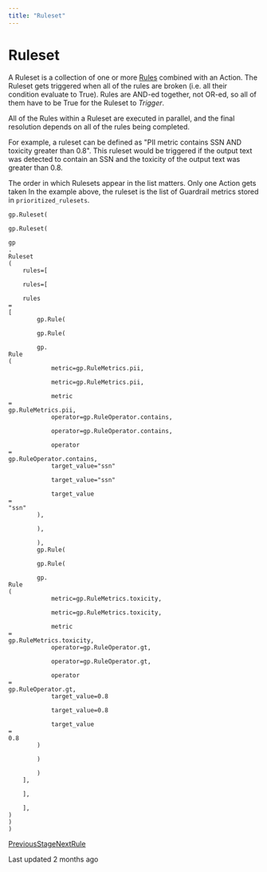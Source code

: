 ```yaml
---
title: "Ruleset"
---
```


# Ruleset

A Ruleset is a collection of one or more [Rules](/galileo/gen-ai-studio-products/galileo-protect/concepts/rule) combined with an Action. The Ruleset gets triggered when all of the rules are broken (i.e. all their condition evaluate to True). Rules are AND-ed together, not OR-ed, so all of them have to be True for the Ruleset to _Trigger_.

All of the Rules within a Ruleset are executed in parallel, and the final resolution depends on all of the rules being completed.

For example, a ruleset can be defined as "PII metric contains SSN AND toxicity greater than 0.8". This ruleset would be triggered if the output text was detected to contain an SSN and the toxicity of the output text was greater than 0.8.

The order in which Rulesets appear in the list matters. Only one Action gets taken In the example above, the ruleset is the list of Guardrail metrics stored in <code class="py-[1px] px-1.5 min-w-[1.625rem] inline-flex justify-center items-center ring-1 ring-inset ring-dark/1 bg-dark/[0.06] rounded text-dark/8 dark:ring-light/1 dark:bg-light/1 dark:text-light/7 text-[.875em] leading-[calc(max(1.20em,1.25rem))]">prioritized_rulesets</code>.

```
gp.Ruleset(

gp.Ruleset(

gp
.
Ruleset
(
    rules=[

    rules=[

    rules
=
[
        gp.Rule(

        gp.Rule(

        gp.
Rule
(
            metric=gp.RuleMetrics.pii,

            metric=gp.RuleMetrics.pii,

            metric
=
gp.RuleMetrics.pii,
            operator=gp.RuleOperator.contains,

            operator=gp.RuleOperator.contains,

            operator
=
gp.RuleOperator.contains,
            target_value="ssn"

            target_value="ssn"

            target_value
=
"ssn"
        ),

        ),

        ),
        gp.Rule(

        gp.Rule(

        gp.
Rule
(
            metric=gp.RuleMetrics.toxicity,

            metric=gp.RuleMetrics.toxicity,

            metric
=
gp.RuleMetrics.toxicity,
            operator=gp.RuleOperator.gt,

            operator=gp.RuleOperator.gt,

            operator
=
gp.RuleOperator.gt,
            target_value=0.8

            target_value=0.8

            target_value
=
0.8
        )

        )

        )
    ],

    ],

    ],
)
)
)
```

[PreviousStage](/galileo/gen-ai-studio-products/galileo-protect/concepts/stage)[NextRule](/galileo/gen-ai-studio-products/galileo-protect/concepts/rule)

Last updated 2 months ago